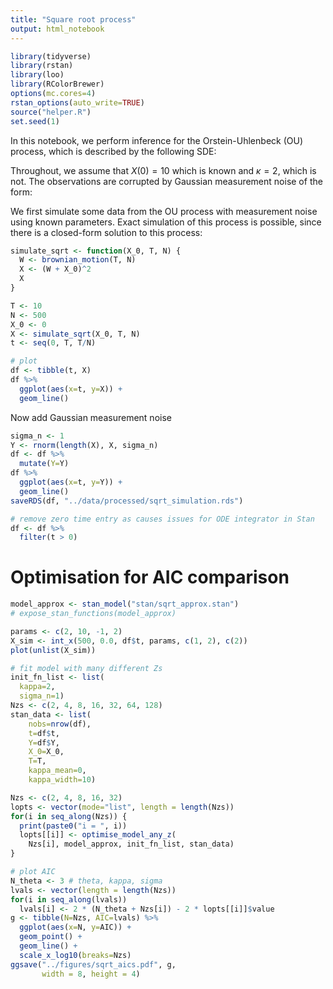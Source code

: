 ```yaml
---
title: "Square root process"
output: html_notebook
---
```


```r
library(tidyverse)
library(rstan)
library(loo)
library(RColorBrewer)
options(mc.cores=4)
rstan_options(auto_write=TRUE)
source("helper.R")
set.seed(1)
```

In this notebook, we perform inference for the Orstein-Uhlenbeck (OU) process, which is described by the following SDE:

\begin{equation}
  dX(t) = dt + \kappa \sqrt{X(t)} dW(t).
\end{equation}

Throughout, we assume that $X(0)=10$ which is known and $\kappa=2$, which is not. The observations are corrupted by Gaussian measurement noise of the form:

\begin{equation}
  Y(t) \stackrel{i.i.d.}{\sim} \text{normal}(X(t), \sigma).
\end{equation}

We first simulate some data from the OU process with measurement noise using known parameters. Exact simulation of this process is possible, since there is a closed-form solution to this process:

\begin{equation}
X(t) = (W(t) + \sqrt{X(0)})^2
\end{equation}

```r
simulate_sqrt <- function(X_0, T, N) {
  W <- brownian_motion(T, N)
  X <- (W + X_0)^2
  X
}

T <- 10
N <- 500
X_0 <- 0
X <- simulate_sqrt(X_0, T, N)
t <- seq(0, T, T/N)

# plot
df <- tibble(t, X)
df %>% 
  ggplot(aes(x=t, y=X)) +
  geom_line()
```
Now add Gaussian measurement noise
```r
sigma_n <- 1
Y <- rnorm(length(X), X, sigma_n)
df <- df %>% 
  mutate(Y=Y)
df %>%
  ggplot(aes(x=t, y=Y)) +
  geom_line()
saveRDS(df, "../data/processed/sqrt_simulation.rds")

# remove zero time entry as causes issues for ODE integrator in Stan
df <- df %>% 
  filter(t > 0)
```

# Optimisation for AIC comparison
```r
model_approx <- stan_model("stan/sqrt_approx.stan")
# expose_stan_functions(model_approx)

params <- c(2, 10, -1, 2)
X_sim <- int_x(500, 0.0, df$t, params, c(1, 2), c(2))
plot(unlist(X_sim))

# fit model with many different Zs
init_fn_list <- list(
  kappa=2,
  sigma_n=1)
Nzs <- c(2, 4, 8, 16, 32, 64, 128)
stan_data <- list(
    nobs=nrow(df),
    t=df$t,
    Y=df$Y,
    X_0=X_0,
    T=T,
    kappa_mean=0,
    kappa_width=10)

Nzs <- c(2, 4, 8, 16, 32)
lopts <- vector(mode="list", length = length(Nzs))
for(i in seq_along(Nzs)) {
  print(paste0("i = ", i))
  lopts[[i]] <- optimise_model_any_z(
    Nzs[i], model_approx, init_fn_list, stan_data)
}

# plot AIC
N_theta <- 3 # theta, kappa, sigma
lvals <- vector(length = length(Nzs))
for(i in seq_along(lvals))
  lvals[i] <- 2 * (N_theta + Nzs[i]) - 2 * lopts[[i]]$value
g <- tibble(N=Nzs, AIC=lvals) %>% 
  ggplot(aes(x=N, y=AIC)) +
  geom_point() +
  geom_line() +
  scale_x_log10(breaks=Nzs)
ggsave("../figures/sqrt_aics.pdf", g,
       width = 8, height = 4)
```
